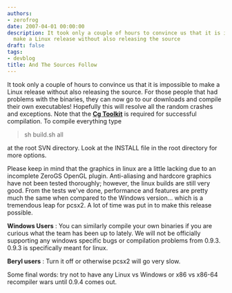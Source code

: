 ```yaml
---
authors:
- zerofrog
date: 2007-04-01 00:00:00
description: It took only a couple of hours to convince us that it is impossible to
  make a Linux release without also releasing the source
draft: false
tags:
- devblog
title: And The Sources Follow
---
```


It took only a couple of hours to convince us that it is impossible to
make a Linux release without also releasing the source. For those people
that had problems with the binaries, they can now go to our
downloads and compile
their own executables! Hopefully this will resolve all the random
crashes and exceptions. Note that the [**Cg
Toolkit**](http://developer.nvidia.com/object/cg_toolkit.html)
is required for successful compilation. To compile everything type

<!-- truncate -->

> sh build.sh all

at the root SVN directory. Look at the INSTALL file in the root
directory for more options.

Please keep in mind that the graphics in linux are a little lacking due
to an incomplete ZeroGS OpenGL plugin. Anti-aliasing and hardcore
graphics have not been tested thoroughly; however, the linux builds are
still very good. From the tests we've done, performance and features
are pretty much the same when compared to the Windows version... which
is a tremendous leap for pcsx2. A lot of time was put in to make this
release possible.

**Windows Users** : You can similarly compile your own binaries if you
are curious what the team has been up to lately. We will not be
officially supporting any windows specific bugs or compilation problems
from 0.9.3. 0.9.3 is specifically meant for linux.

**Beryl users** : Turn it off or otherwise pcsx2 will go very slow.

Some final words: try not to have any Linux vs Windows or x86 vs x86-64
recompiler wars until 0.9.4 comes out.

